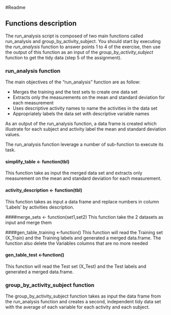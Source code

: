 #Readme

## Functions description
The run_analysis script is composed of two main functions called run_analysis and group_by_activity_subject. 
You should start by executing the *run_analysis* function to answer points 1 to 4 of the exercise, then use the output of this function as an input of the *group_by_activity_subject* function to get the tidy data (step 5 of the assignment).

### run_analysis function
The main objectives of the “run_analysis” function are as follow:

* Merges the training and the test sets to create one data set
* Extracts only the measurements on the mean and standard deviation for each measurement
* Uses descriptive activity names to name the activities in the data set
* Appropriately labels the data set with descriptive variable names

As an output of the run_analysis function, a data frame is created which illustrate for each subject and activity label the mean and standard deviation values.

The run_analysis function leverage a number of sub-function to execute its task.

#### simplify_table <- function(tbl)
This function take as input the merged data set and extracts only measurement on the mean
and standard deviation for each measurement.
 
#### activity_description <- function(tbl)
This function takes as input a data frame and replace numbers in column 'Labels' by activities description.

####merge_sets <- function(set1,set2)
This function take the 2 datasets as input and merge them

####gen_table_training <-function()
This function will read the Training set (X_Train) and the Training labels and generated a merged data.frame. The function also delete the Variables columns that are no more needed

#### gen_table_test <-function()
This function will read the Test set (X_Test) and the Test labels and generated a merged data.frame.


### group_by_activity_subject function
The group_by_activity_subject function takes as input the data frame from the run_analysis function and creates a second, independent tidy data set with the average of each variable for each activity and each subject.

